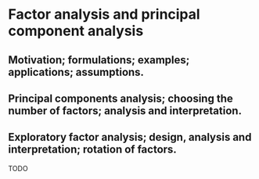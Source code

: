 # Factor analysis and principal component analysis {#fapca}

## Motivation; formulations; examples; applications; assumptions. 

## Principal components analysis; choosing the number of factors; analysis and interpretation.

## Exploratory factor analysis; design, analysis and interpretation; rotation of factors.

TODO

